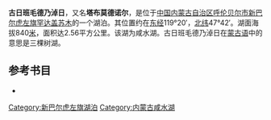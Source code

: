'''古日班毛德乃淖日'''，又名'''塔布莫德诺尔'''，是位于[[中国|中国]][[内蒙古自治区|内蒙古自治区]][[呼伦贝尔市|呼伦贝尔市]][[新巴尔虎左旗|新巴尔虎左旗]][[罕达盖苏木|罕达盖苏木]]的一个湖泊。其位置约在[[东经|东经]]119°20′，[[北纬|北纬]]47°42′。湖面海拔840[[米_(單位)|米]]，面积达2.56平方公里。该湖为咸水湖。古日班毛德乃淖日在[[蒙古语|蒙古语]]中的意思是三棵树湖。
== 参考书目 ==
*{{cite book|author=牧寒 |title=《内蒙古湖泊》 |year=2003 |publisher=内蒙古人民出版社 |isbn=9787204039883  }}
{{模板:呼伦贝尔市湖泊}}
{{内蒙古小作品}}

[[Category:新巴尔虎左旗湖泊|Category:新巴尔虎左旗湖泊]]
[[Category:内蒙古咸水湖|Category:内蒙古咸水湖]]